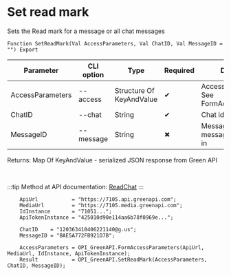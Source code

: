 ﻿---
sidebar_position: 4
---


# Set read mark
 Sets the Read mark for a message or all chat messages



`Function SetReadMark(Val AccessParameters, Val ChatID, Val MessageID = "") Export`

  | Parameter | CLI option | Type | Required | Description |
  |-|-|-|-|-|
  | AccessParameters | --access | Structure Of KeyAndValue | &#x2714; | Access parameters. See FormAccessParameters |
  | ChatID | --chat | String | &#x2714; | Chat identifier |
  | MessageID | --message | String | &#x2716; | Message ID. All messages, if not filled in |

  
  Returns:  Map Of KeyAndValue - serialized JSON response from Green API

<br/>

:::tip
Method at API documentation: [ReadChat](https://green-api.com/docs/api/marks/ReadChat/)
:::
<br/>



```bsl title="1C:Enterprise/OneScript code example"
    ApiUrl           = "https://7105.api.greenapi.com";
    MediaUrl         = "https://7105.media.greenapi.com";
    IdInstance       = "71051...";
    ApiTokenInstance = "425010d90e114aa6b78f0969e...";

    ChatID    = "120363410406221140@g.us";
    MessageID = "BAE5A772FB921D7B";

    AccessParameters = OPI_GreenAPI.FormAccessParameters(ApiUrl, MediaUrl, IdInstance, ApiTokenInstance);
    Result           = OPI_GreenAPI.SetReadMark(AccessParameters, ChatID, MessageID);
```
 




